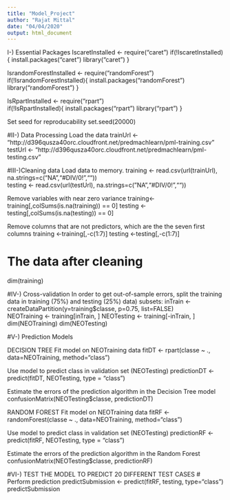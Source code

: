 ---
title: "Model_Project"
author: "Rajat Mittal"
date: "04/04/2020"
output: html_document
---

I-) Essential Packages
IscaretInstalled <- require("caret")
if(!IscaretInstalled){
    install.packages("caret")
    library("caret")
    }

IsrandomForestInstalled <- require("randomForest")
if(!IsrandomForestInstalled){
    install.packages("randomForest")
    library("randomForest")
    }

IsRpartInstalled <- require("rpart")        
if(!IsRpartInstalled){
    install.packages("rpart")
    library("rpart")
    }

Set seed for reproducability
set.seed(20000)

#II-) Data Processing
Load the data
trainUrl <- "http://d396qusza40orc.cloudfront.net/predmachlearn/pml-training.csv"   
testUrl <- "http://d396qusza40orc.cloudfront.net/predmachlearn/pml-testing.csv" 

#III-)Cleaning data 
Load data to memory.
training <- read.csv(url(trainUrl), na.strings=c("NA","#DIV/0!",""))  
testing <- read.csv(url(testUrl), na.strings=c("NA","#DIV/0!",""))

Remove variables with near zero variance
training<-training[,colSums(is.na(training)) == 0]
testing <-testing[,colSums(is.na(testing)) == 0]

Remove columns that are not predictors, which are the the seven first columns
training   <-training[,-c(1:7)]
testing <-testing[,-c(1:7)]

# The data after cleaning
dim(training)

#IV-) Cross-validation
In order to get out-of-sample errors, split the training data in training (75%) and testing (25%) data) subsets:
inTrain <- createDataPartition(y=training$classe, p=0.75, list=FALSE)    
NEOTraining <- training[inTrain, ]
NEOTesting <- training[-inTrain, ]  
dim(NEOTraining)
dim(NEOTesting) 

#V-) Prediction Models

DECISION TREE
Fit model on NEOTraining data
fitDT <- rpart(classe ~ ., data=NEOTraining, method="class")

Use model to predict class in validation set (NEOTesting)
predictionDT <- predict(fitDT, NEOTesting, type = "class")

Estimate the errors of the prediction algorithm in the Decision Tree model
confusionMatrix(NEOTesting$classe, predictionDT)

RANDOM FOREST
Fit model on NEOTraining data
fitRF <- randomForest(classe ~ ., data=NEOTraining, method="class")

Use model to predict class in validation set (NEOTesting)
predictionRF <- predict(fitRF, NEOTesting, type = "class")

Estimate the errors of the prediction algorithm in the Random Forest
confusionMatrix(NEOTesting$classe, predictionRF)

#VI-) TEST THE MODEL TO PREDICT 20 DIFFERENT TEST CASES
# Perform prediction
predictSubmission <- predict(fitRF, testing, type="class")
predictSubmission